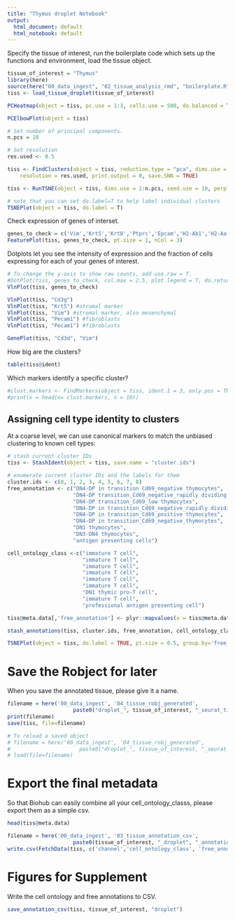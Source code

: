 ```yaml
---
title: "Thymus droplet Notebook"
output:
  html_document: default
  html_notebook: default
---
```


Specify the tissue of interest, run the boilerplate code which sets up the functions and environment, load the tissue object.

```r
tissue_of_interest = "Thymus"
library(here)
source(here("00_data_ingest", "02_tissue_analysis_rmd", "boilerplate.R"))
tiss <- load_tissue_droplet(tissue_of_interest)
```

```r
PCHeatmap(object = tiss, pc.use = 1:3, cells.use = 500, do.balanced = TRUE, label.columns = FALSE, num.genes = 8)
```



```r
PCElbowPlot(object = tiss)
```

```r
# Set number of principal components. 
n.pcs = 10
```

```r
# Set resolution 
res.used <- 0.5

tiss <- FindClusters(object = tiss, reduction.type = "pca", dims.use = 1:n.pcs, 
    resolution = res.used, print.output = 0, save.SNN = TRUE)
```

```r
tiss <- RunTSNE(object = tiss, dims.use = 1:n.pcs, seed.use = 10, perplexity=30)
```

```r
# note that you can set do.label=T to help label individual clusters
TSNEPlot(object = tiss, do.label = T)
```

Check expression of genes of interset.

```r
genes_to_check = c('Vim','Krt5','Krt8','Ptprc','Epcam','H2-Ab1','H2-Aa','Cd3e','Cd3d','Cd3g','Cd4','Cd8a','Cd8b1','Ets1','Cd44','Il2ra', 'Top2a','Cd86','Cd14','Cd19','Itgax','Dntt','Rag1','Rag2','Ptcra','Mki67','Cd69','Cd27')
FeaturePlot(tiss, genes_to_check, pt.size = 1, nCol = 3)
```

Dotplots let you see the intensity of expression and the fraction of cells expressing for each of your genes of interest.

```r
# To change the y-axis to show raw counts, add use.raw = T.
#DotPlot(tiss, genes_to_check, col.max = 2.5, plot.legend = T, do.return = T) + coord_flip()
VlnPlot(tiss, genes_to_check)
```

```r
VlnPlot(tiss, "Cd3g")
VlnPlot(tiss, "Krt5") #stromal marker
VlnPlot(tiss, "Vim") #stromal marker, also mesenchymal
VlnPlot(tiss, "Pecam1") #fibroblasts
VlnPlot(tiss, "Pecam1") #fibroblasts

GenePlot(tiss, "Cd3d", "Vim")
```


How big are the clusters?
```r
table(tiss@ident)
```

Which markers identify a specific cluster?
```r
#clust.markers <- FindMarkers(object = tiss, ident.1 = 3, only.pos = TRUE, min.pct = 0.25, thresh.use = 0.25)
#print(x = head(x= clust.markers, n = 10))
```

## Assigning cell type identity to clusters

At a coarse level, we can use canonical markers to match the unbiased clustering to known cell types:

```r
# stash current cluster IDs
tiss <- StashIdent(object = tiss, save.name = "cluster.ids")

# enumerate current cluster IDs and the labels for them
cluster.ids <- c(0, 1, 2, 3, 4, 5, 6, 7, 8)
free_annotation <- c("DN4-DP in transition Cd69_negative thymocytes",
                     "DN4-DP transition_Cd69_negative_rapidly dividing thymocytes",
                     "DN4-DP transition_Cd69_low thymocytes",
                     "DN4-DP in transition_Cd69_negative_rapidly dividing thymocytes",
                     "DN4-DP in transition_Cd69_positive thymocytes", 
                     "DN4-DP in transition_Cd69_negative_thymocytes",
                     "DN1 thymocytes",
                     "DN3-DN4 thymocytes",
                     "antigen presenting cells")

cell_ontology_class <-c("immature T cell",
                        "immature T cell",
                        "immature T cell",
                        "immature T cell",
                        "immature T cell",
                        "immature T cell",
                        "DN1 thymic pro-T cell",
                        "immature T cell",
                        "professional antigen presenting cell")

tiss@meta.data[,'free_annotation'] <- plyr::mapvalues(x = tiss@meta.data$cluster.ids, from = cluster.ids, to = free_annotation)

stash_annotations(tiss, cluster.ids, free_annotation, cell_ontology_class)
```

```r
TSNEPlot(object = tiss, do.label = TRUE, pt.size = 0.5, group.by='free_annotation')
```

# Save the Robject for later
When you save the annotated tissue, please give it a name.

```r
filename = here('00_data_ingest', '04_tissue_robj_generated', 
                     paste0("droplet_", tissue_of_interest, "_seurat_tiss.Robj"))
print(filename)
save(tiss, file=filename)
```

```r
# To reload a saved object
# filename = here('00_data_ingest', '04_tissue_robj_generated', 
#                      paste0("droplet_", tissue_of_interest, "_seurat_tiss.Robj"))
# load(file=filename)
```

# Export the final metadata

So that Biohub can easily combine all your cell_ontology_classs, please export them as a simple csv.

```r
head(tiss@meta.data)
```

```r
filename = here('00_data_ingest', '03_tissue_annotation_csv', 
                     paste0(tissue_of_interest, "_droplet", "_annotation.csv"))
write.csv(FetchData(tiss, c('channel','cell_ontology_class', 'free_annotation', 'tSNE_1', 'tSNE_2')), file=filename)
```

# Figures for Supplement


Write the cell ontology and free annotations to CSV.

```r
save_annotation_csv(tiss, tissue_of_interest, "droplet")
```
